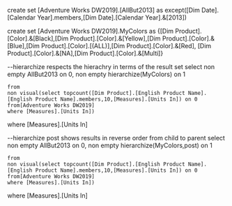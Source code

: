 create set [Adventure Works DW2019].[AllBut2013] as
except([Dim Date].[Calendar Year].members,[Dim Date].[Calendar Year].&[2013])

create set [Adventure Works DW2019].MyColors as
{[Dim Product].[Color].&[Black],[Dim Product].[Color].&[Yellow],[Dim Product].[Color].&[Blue],[Dim Product].[Color].[(ALL)],[Dim Product].[Color].&[Red],
[Dim Product].[Color].&[NA],[Dim Product].[Color].&[Multi]}

--hierarchize respects the hierachry in terms of the result set
select non empty AllBut2013 on 0,
non empty hierarchize(MyColors) on 1

	from
	non visual(select topcount([Dim Product].[English Product Name].[English Product Name].members,10,[Measures].[Units In]) on 0
	from[Adventure Works DW2019]
	where [Measures].[Units In]) 

where [Measures].[Units In]

--hierarchize post shows results in reverse order from child to parent
select non empty AllBut2013 on 0,
non empty hierarchize(MyColors,post) on 1

	from
	non visual(select topcount([Dim Product].[English Product Name].[English Product Name].members,10,[Measures].[Units In]) on 0
	from[Adventure Works DW2019]
	where [Measures].[Units In]) 

where [Measures].[Units In]